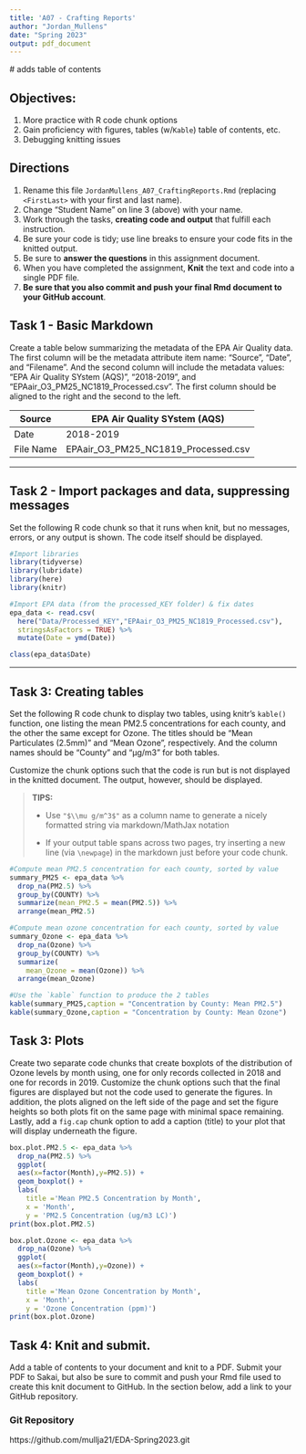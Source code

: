 ```yaml
---
title: 'A07 - Crafting Reports'
author: "Jordan_Mullens" 
date: "Spring 2023"
output: pdf_document
---
```

\tableofcontents # adds table of contents
\listoffigures
\listoftables
\newpage

## Objectives:

1.  More practice with R code chunk options
2.  Gain proficiency with figures, tables (w/`Kable`) table of contents, etc.
3.  Debugging knitting issues

## Directions

1.  Rename this file `JordanMullens_A07_CraftingReports.Rmd` (replacing `<FirstLast>` with your first and last name).
2.  Change "Student Name" on line 3 (above) with your name.
3.  Work through the tasks, **creating code and output** that fulfill each instruction.
4.  Be sure your code is tidy; use line breaks to ensure your code fits in the knitted output.
5.  Be sure to **answer the questions** in this assignment document.
6.  When you have completed the assignment, **Knit** the text and code into a single PDF file.
7.  **Be sure that you also commit and push your final Rmd document to your GitHub account**.


\newpage


## Task 1 - Basic Markdown

Create a table below summarizing the metadata of the EPA Air Quality data. The first column will be the metadata attribute item name: "Source", "Date", and "Filename". And the second column will include the metadata values: "EPA Air Quality SYstem (AQS)", "2018-2019", and "EPAair_O3_PM25_NC1819_Processed.csv". The first column should be aligned to the right and the second to the left.

| Source    | EPA Air Quality SYstem (AQS)        |
|-----------|-------------------------------------|
| Date      | 2018-2019                           |
| File Name | EPAair_O3_PM25_NC1819_Processed.csv |

------------------------------------------------------------------------

## Task 2 - Import packages and data, suppressing messages
Set the following R code chunk so that it runs when knit, but no messages, errors, or any output is shown. The code itself should be displayed.

```r
#Import libraries
library(tidyverse)
library(lubridate)
library(here)
library(knitr)

#Import EPA data (from the processed_KEY folder) & fix dates
epa_data <- read.csv(
  here("Data/Processed_KEY","EPAair_O3_PM25_NC1819_Processed.csv"),
  stringsAsFactors = TRUE) %>% 
  mutate(Date = ymd(Date))

class(epa_data$Date)
```

------------------------------------------------------------------------

## Task 3: Creating tables

Set the following R code chunk to display two tables, using knitr's `kable()` function, one listing the mean PM2.5 concentrations for each county, and the other the same except for Ozone. The titles should be "Mean Particulates (2.5mm)" and "Mean Ozone", respectively. And the column names should be "County" and "µg/m3" for both tables.

Customize the chunk options such that the code is run but is not displayed in the knitted document. The output, however, should be displayed.

> **TIPS:**
>
> -   Use `"$\\mu g/m^3$"` as a column name to generate a nicely formatted string via markdown/MathJax notation
>
> -   If your output table spans across two pages, try inserting a new line (via `\newpage`) in the markdown just before your code chunk.

\newpage

```r
#Compute mean PM2.5 concentration for each county, sorted by value
summary_PM25 <- epa_data %>% 
  drop_na(PM2.5) %>% 
  group_by(COUNTY) %>% 
  summarize(mean_PM2.5 = mean(PM2.5)) %>% 
  arrange(mean_PM2.5)

#Compute mean ozone concentration for each county, sorted by value
summary_Ozone <- epa_data %>% 
  drop_na(Ozone) %>% 
  group_by(COUNTY) %>% 
  summarize(
    mean_Ozone = mean(Ozone)) %>% 
  arrange(mean_Ozone)

#Use the `kable` function to produce the 2 tables
kable(summary_PM25,caption = "Concentration by County: Mean PM2.5")
kable(summary_Ozone,caption = "Concentration by County: Mean Ozone")

```

\newpage

## Task 3: Plots

Create two separate code chunks that create boxplots of the distribution of Ozone levels by month using, one for only records collected in 2018 and one for records in 2019. Customize the chunk options such that the final figures are displayed but not the code used to generate the figures. In addition, the plots aligned on the left side of the page and set the figure heights so both plots fit on the same page with minimal space remaining. Lastly, add a `fig.cap` chunk option to add a caption (title) to your plot that will display underneath the figure.

```r

box.plot.PM2.5 <- epa_data %>% 
  drop_na(PM2.5) %>% 
  ggplot( 
  aes(x=factor(Month),y=PM2.5)) +
  geom_boxplot() +
  labs(
    title ='Mean PM2.5 Concentration by Month',
    x = 'Month',
    y = 'PM2.5 Concentration (ug/m3 LC)')
print(box.plot.PM2.5)
```

```r

box.plot.Ozone <- epa_data %>% 
  drop_na(Ozone) %>% 
  ggplot( 
  aes(x=factor(Month),y=Ozone)) +
  geom_boxplot() +
  labs(
    title ='Mean Ozone Concentration by Month',
    x = 'Month',
    y = 'Ozone Concentration (ppm)')
print(box.plot.Ozone)

```

\newpage

## Task 4: Knit and submit.

Add a table of contents to your document and knit to a PDF. Submit your PDF to Sakai, but also be sure to commit and push your Rmd file used to create this knit document to GitHub. In the section below, add a link to your GitHub repository.

### Git Repository

https://github.com/mullja21/EDA-Spring2023.git


